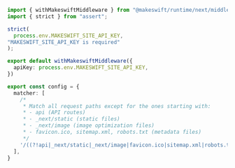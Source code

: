 ```ts src/middleware.ts
import { withMakeswiftMiddleware } from "@makeswift/runtime/next/middleware";
import { strict } from "assert";

strict(
  process.env.MAKESWIFT_SITE_API_KEY,
"MAKESWIFT_SITE_API_KEY is required"
);

export default withMakeswiftMiddleware({
  apiKey: process.env.MAKESWIFT_SITE_API_KEY,
})

export const config = {
  matcher: [
    /*
     * Match all request paths except for the ones starting with:
     * - api (API routes)
     * - _next/static (static files)
     * - _next/image (image optimization files)
     * - favicon.ico, sitemap.xml, robots.txt (metadata files)
     */
    '/((?!api|_next/static|_next/image|favicon.ico|sitemap.xml|robots.txt).*)',
  ],
}
```
